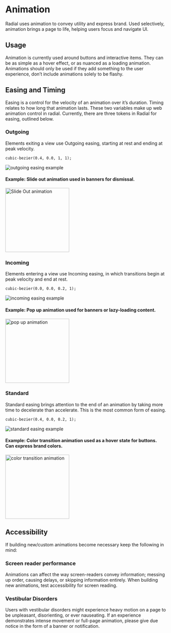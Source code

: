 
<Meta title="Foundations/Animation" />

# Animation

Radial uses animation to convey utility and express brand. Used selectively, animation brings a page to life, helping users focus and navigate UI.

## Usage

Animation is currently used around buttons and interactive items. They can be as simple as a hover effect, or as nuanced as a loading animation. Animations should only be used if they add something to the user experience, don’t include animations solely to be flashy.

## Easing and Timing

Easing is a control for the velocity of an animation over it’s duration. Timing relates to how long that animation lasts. These two variables make up web animation control in radial. Currently, there are three tokens in Radial for easing, outlined below.

  ### Outgoing
   Elements exiting a view use Outgoing easing, starting at rest and ending at peak velocity.  

    cubic-bezier(0.4, 0.0, 1, 1);
    
   ![outgoing easing example](./images/outgoing-animation.png)
  #### Example: Slide out animation used in banners for dismissal.

 <img alt="Slide Out animation" src="./images/Foundations-Animation-slide-out.gif" width="200" />

  

  
  ### Incoming 
  Elements entering a view use Incoming easing, in which transitions begin at peak velocity and end at rest.  

    cubic-bezier(0.0, 0.0, 0.2, 1);

  
   ![incoming easing example](./images/incoming-animation.png)
  #### Example: Pop up animation used for banners or lazy-loading content.

 <img alt="pop up animation" src="./images/Foundations-Animation-pop-up.gif" width="200" />
  


 ### Standard 
 Standard easing brings attention to the end of an animation by taking more time to decelerate than accelerate. This is the most common form of easing.  
  

    cubic-bezier(0.4, 0.0, 0.2, 1);

  
  ![standard easing example](./images/standard-animation.png)
  #### Example: Color transition animation used as a hover state for buttons. Can express brand colors.


 <img alt="color transition animation" src="./images/Foundations-Animation-color-transition.gif" width="200" />

  

## Accessibility

If building new/custom animations become necessary keep the following in mind:

  

### Screen reader performance
Animations can affect the way screen-readers convey information; messing up order, causing delays, or skipping information entirely. When building new animations, test accessibility for screen reading.

### Vestibular Disorders
Users with vestibular disorders might experience heavy motion on a page to be unpleasant, disorienting, or ever nauseating. If an experience demonstrates intense movement or full-page animation, please give due notice in the form of a banner or notification.
